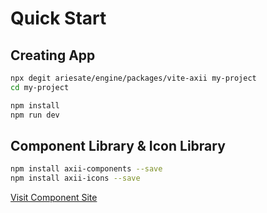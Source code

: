# Quick Start

## Creating App

```bash
npx degit ariesate/engine/packages/vite-axii my-project
cd my-project

npm install
npm run dev
```

## Component Library & Icon Library

```bash
npm install axii-components --save
npm install axii-icons --save
```

[Visit Component Site](https://github.com/ariesate/axii-component-site)
